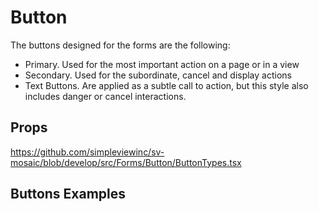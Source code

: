 
<Meta title='Forms/Button/Readme' />

# Button

The buttons designed for the forms are the following:

- Primary. Used for the most important action on a page or in a view
- Secondary. Used for the subordinate, cancel and display actions
- Text Buttons. Are applied as a subtle call to action, but this style also includes danger or cancel interactions.

## Props

https://github.com/simpleviewinc/sv-mosaic/blob/develop/src/Forms/Button/ButtonTypes.tsx

## Buttons Examples

<Preview withSource='none'>
  <stories.Example />
</Preview>
